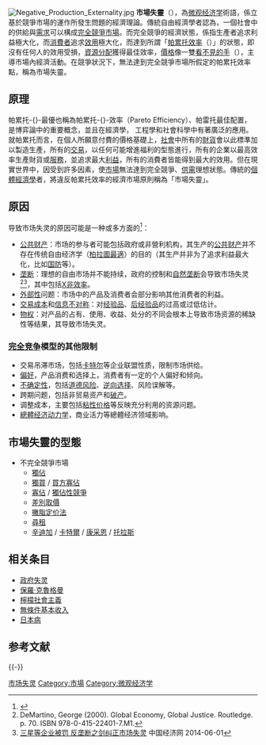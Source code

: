 {{noteTA
|T=zh-hans:市场失灵;zh-hant:市場失靈;
|G1=Economics
}}
[[File:Negative_Production_Externality.jpg|right]]
'''市場失靈'''（{{llang|en|Market Failure}}），為[[微观经济学|微观经济学]]術語，係立基於競爭市場的運作所發生問題的經濟理論。傳統自由經濟學者認為，一個社會中的供給與[[供给和需求|需求]]可以構成[[完全競爭市場|完全競爭市場]]。而完全競爭的經濟狀態，係指生產者追求利益極大化，而[[消費者|消費者]]追求[[效用|效用]]極大化，而達到所謂「[[帕累托效率|帕累托效率]]（{{lang|en|Pareto efficiency}}）」的狀態，即沒有任何人的效用受損，[[資源分配|資源分配]]獲得最佳效率，[[價格|價格]]像一雙[[看不見的手|看不見的手]]（{{lang|en|An Invisible Hand}}），主導市場內經濟活動。在競爭狀況下，無法達到完全競爭市場所假定的帕累托效率點，稱為市場失靈。

== 原理 ==
帕累托-{}-最優也稱為帕累托-{}-效率（Pareto Efficiency）、帕雷托最佳配置，是博弈論中的重要概念，並且在經濟學， 工程學和社會科學中有著廣泛的應用。就帕累托而言，在個人所願意付費的價格基礎上，[[社會|社會]]中所有的[[財貨|財貨]]會以此標準加以製造生產，所有的[[交易|交易]]，以任何可能增進福利的型態進行，所有的企業以最高效率生產財貨或[[服務|服務]]，並追求最大[[利益|利益]]，所有的消費者皆能得到最大的效用。但在現實世界中，因受到許多因素，使[[市場|市場]]無法達到完全競爭、[[供需|供需]]理想狀態。傳統的[[個體經濟學|個體經濟學]]者，將違反帕累托效率的經濟市場原則稱為「市場失靈」。

== 原因 ==
导致市场失灵的原因可能是一种或多方面的<ref name="a">{{cite book | language =  en | author = Dsavid L.Weimer | coauthors = Aidan R.Vining | title = Policy Analysis: Concepts and Practice | year =  2005 | url =https://archive.org/details/policyanalysisco0000weim_u3o9| location =  | publisher = Pearson: Prentice Hall | id = Fourth Edition | isbn = 013183001-5 | pages = 130页 }}</ref>：
* [[公共财产|公共财产]]：市场的参与者可能包括政府或非營利机构，其生产的[[公共财产|公共财产]]并不存在传统自由经济学（[[柏拉圖最適|柏拉圖最適]]）的目的（其生产并非为了追求利益最大化，比如[[国防|国防]]等）。
* [[垄断|垄断]]：理想的自由市场并不能持续，政府的控制和[[自然垄断|自然垄断]]会导致市场失灵<ref>DeMartino, George (2000). Global Economy, Global Justice. Routledge. p. 70. ISBN 978-0-415-22401-7.M1.</ref><ref>[http://views.ce.cn/view/ent/201301/05/t20130105_23999607.shtml 三星等企业被罚 反垄断之剑纠正市场失灵] {{Wayback|url=http://views.ce.cn/view/ent/201301/05/t20130105_23999607.shtml |date=20190609162356 }} 中国经济网 2014-06-01</ref>，其中包括[[X非效率|X非效率]]。
* [[外部性|外部性]]问题：市场中的产品及消费者会部分影响其他消费者的利益。
* [[交易成本|交易成本]]和[[信息不对称|信息不对称]]：对[[经验品|经验品]]、[[后经验品|后经验品]]的过高或过低估计。
* [[物权|物权]]：对产品的占有、使用、收益、处分的不同会根本上导致市场资源的稀缺性等结果，其导致市场失灵。

=== [[完全竞争|完全竞争]]模型的其他限制 ===
* 交易吊滞市场，包括[[卡特尔|卡特尔]]等企业联盟性质，限制市场供给。
* [[偏好|偏好]]，产品消费和选择上，消费者有一定的个人偏好和倾向。
* [[不确定性|不确定性]]，包括[[道德风险|道德风险]]、[[逆向选择|逆向选择]]、风险误解等。
* 跨期问题，包括非贸易资产和[[破产|破产]]。
* 调整成本，主要包括[[粘性价格|粘性价格]]等反映充分利用的资源问题。
* [[總體经济动力学|總體经济动力学]]，商业活力等總體经济领域影响。

== 市場失靈的型態 ==
* 不完全競爭市場
** [[獨佔|獨佔]]
** [[獨買|獨買]] / [[買方寡佔|買方寡佔]]
** [[寡佔|寡佔]] / [[獨佔性競爭|獨佔性競爭]] 
** [[差別取價|差別取價]]
** [[撇脂定价法|撇脂定价法]]
** [[尋租|尋租]]
** [[辛迪加|辛迪加]] / [[卡特爾|卡特爾]]  / [[康采恩|康采恩]] / [[托拉斯|托拉斯]]

==相关条目==
* [[政府失灵|政府失灵]]
*[[保羅·克魯格曼|保羅·克魯格曼]]
*[[檸檬社會主義|檸檬社會主義]]
*[[無條件基本收入|無條件基本收入]]
*[[日本病|日本病]]

== 参考文献 ==
{{Reflist}}

{{-}}
{{微觀經濟學}}

{{Authority control}}

[[Category:市场失灵|]]
[[Category:市場|Category:市場]]
[[Category:微观经济学|Category:微观经济学]]